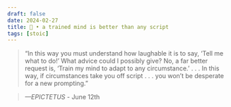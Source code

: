 ```yaml
---
draft: false 
date: 2024-02-27
title: 🗿 • a trained mind is better than any script
tags: [stoic]
---
```


>  “In this way you must understand how laughable it is to say, ‘Tell me what to do!’ What advice could I possibly give? No, a far better request is, ‘Train my mind to adapt to any circumstance.’ . . . In this way, if circumstances take you off script . . . you won’t be desperate for a new prompting.”

> *—EPICTETUS* - June 12th